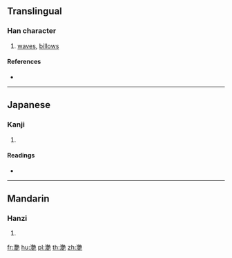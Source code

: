 {{also|灩}}
==Translingual==

===Han character===
{{Han char|rn=85|rad=水|as=19|sn=22|four=|canj=ETTU}}

# [[waves]], [[billows]]

====References====
* {{Han ref|kx=0663.150|dkj=18777|dj=1072.090|hdz=31795.030|uh=7054|ud=28756}}

----

==Japanese==

===Kanji===
{{ja-kanji|grade=|rs=水19}}

# {{defn|lang=ja|sort=水19}}

====Readings====
* {{ja-readings|on=[[えん]] (en)|kun=[[なみ]] (nami)}}

----

==Mandarin==

===Hanzi===
{{cmn-hanzi|pin=[[yàn]] ([[yan4]])|wg=yen<sup>4</sup>}}

# {{defn|lang=cmn|sort=水19}}

[[fr:灔]]
[[hu:灔]]
[[pl:灔]]
[[th:灔]]
[[zh:灔]]